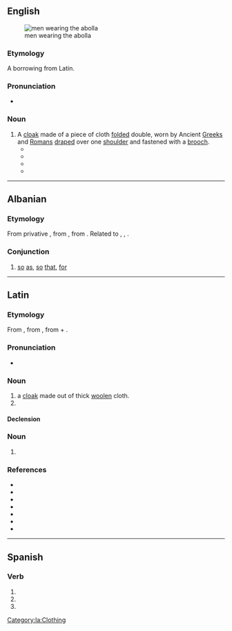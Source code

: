 {{also|abollá}}
==English==
[[File:Abolla.jpg|thumb|men wearing the abolla]]

===Etymology===
A borrowing from Latin.

===Pronunciation===
* {{IPA|en|/əˈbɒlə/}}

===Noun===
{{en-noun|abollae|s}}

# A [[cloak]] made of a piece of cloth [[fold]]ed double, worn by Ancient [[Greek]]s and [[Roman]]s [[drape]]d over one [[shoulder]] and fastened with a [[brooch]].
#* {{quote-book|en|year=1805  |title=Annals of Commerce, Manufactures, Fisheries, and Navigation, with Brief Notices of the Arts and Sciences Connected with Them, Volume 1 |author=David MacPherson |page=159 |passage=The best '''abollas''' were dyed with the Tyrian purple. }}
#* {{quote-book|en|year=1858 |title=Martial and the Moderns |author=Andrew Amos |page=285 |passage=Ceispinus did not heed to whom he gave his Tyrian '''abolla''' (cloak used at suppers) when he changed his dress, and resumed his toga. Whoever has got it, we pray thee, restore it to its proper shoulders. It is not Crispinus, but his '''abolla''' requires this of thee; for it is not every one to whom a dress dyed with purple is suitable; that colour is excluseively appropriated to luxury. If thou art addicted to theft, and feelest a craving thirst for gain, take a toga, not an '''abolla'''; there will be less danger of detection. }}
#* {{quote-book|en|year=1987 |title=Costume of Ancient Rome  |author=David J. Symone|page=20 |passage=The woollen '''abolla''' also dated back to republican days and was fastened in the same way. }}
#* {{quote-book|en|year=2008 |title=Roman Dusk: A Novel of the Count Saint-Germain |author=Chelsea Quinn Yarbro  |page=115 |ISBN=1429996722 |passage="They say she disapproves of the Vestal Virgins," Vulpius added, lowering his voice as a group of young men came down the street, their '''abollae''' pulled up to help them keep dry or to conceal their faces. }}

----

==Albanian==

===Etymology===
From privative {{prefix|sq|a|*bolla}}, from {{inh|sq|sqj-pro|*bhēl}}, from {{der|sq|ine-pro|*bʰewH-||to be}}. Related to {{cog|ang|bēon||to be}}, {{cog|la|fierī||to become}}, {{cog |sla-pro|*bytь||to be}}.

===Conjunction===
{{head|sq|conjunction}}

# [[so]] [[as]], [[so]] [[that]], [[for]]

----

==Latin==

===Etymology===
From {{der|la|grc|ἀναβολή||mantle}}, from {{m|grc|ἀναβάλλω||I throw up}}, from {{m|grc|ἀνά||up, upwards}} + {{m|grc|βάλλω||I [[throw]]}}.

===Pronunciation===
* {{la-IPA}}

===Noun===
{{la-noun|abolla<1>}}

# a [[cloak]] made out of thick [[woolen]] cloth.
# {{inflection of|la|abolla||voc|s}}

====Declension====
{{la-ndecl|abolla<1>}}

===Noun===
{{la-noun-form|abollā|g=f}}

# {{inflection of|la|abolla||abl|s}}

===References===
* {{R:L&S}}
* {{R:Elementary Lewis}}
* {{R:du Cange}}
* {{R:Gaffiot}}
* {{R:Peck}}
* {{R:Smith's Geography}}
* {{R:Smith's Antiquities}}

[[Category:la:Clothing]]

----

==Spanish==

===Verb===
{{head|es|verb form}}

# {{es-verb form of|ending=ar|mood=imperative|sense=affirmative|pers=2|formal=no|number=singular|abollar}}
# {{es-verb form of|ending=ar|mood=indicative|tense=present|pers=2|formal=yes|number=singular|abollar}}
# {{es-verb form of|ending=ar|mood=indicative|tense=present|pers=3|number=singular|abollar}}